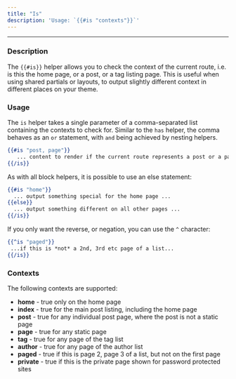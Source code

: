 ```yaml
---
title: "Is"
description: 'Usage: `{{#is "contexts"}}`'
---
```


***

### Description

The `{{#is}}` helper allows you to check the context of the current route, i.e. is this the home page, or a post, or a tag listing page. This is useful when using shared partials or layouts, to output slightly different context in different places on your theme.

### Usage

The `is` helper takes a single parameter of a comma-separated list containing the contexts to check for. Similar to the `has` helper, the comma behaves as an `or` statement, with `and` being achieved by nesting helpers.

```handlebars
{{#is "post, page"}}
   ... content to render if the current route represents a post or a page ...
{{/is}}
```

As with all block helpers, it is possible to use an else statement:

```handlebars
{{#is "home"}}
  ... output something special for the home page ...
{{else}}
  ... output something different on all other pages ...
{{/is}}
```

If you only want the reverse, or negation, you can use the `^` character:

```handlebars
{{^is "paged"}}
 ...if this is *not* a 2nd, 3rd etc page of a list...
{{/is}}
```

### Contexts

The following contexts are supported:

* **home** - true only on the home page
* **index** - true for the main post listing, including the home page
* **post** - true for any individual post page, where the post is not a static page
* **page** - true for any static page
* **tag** - true for any page of the tag list
* **author** - true for any page of the author list
* **paged** - true if this is page 2, page 3 of a list, but not on the first page
* **private** - true if this is the private page shown for password protected sites